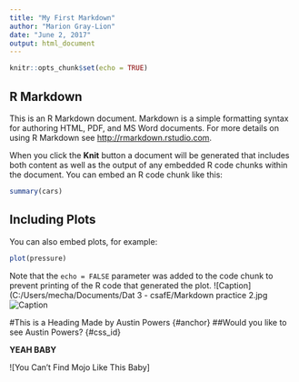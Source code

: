 ---
title: "My First Markdown"
author: "Marion Gray-Lion"
date: "June 2, 2017"
output: html_document
---

```{r setup, include=FALSE}
knitr::opts_chunk$set(echo = TRUE)
```

## R Markdown

This is an R Markdown document. Markdown is a simple formatting syntax for authoring HTML, PDF, and MS Word documents. For more details on using R Markdown see <http://rmarkdown.rstudio.com>.

When you click the **Knit** button a document will be generated that includes both content as well as the output of any embedded R code chunks within the document. You can embed an R code chunk like this:

```{r cars}
summary(cars)
```

## Including Plots

You can also embed plots, for example:

```{r pressure, echo=FALSE}
plot(pressure)
```

Note that the `echo = FALSE` parameter was added to the code chunk to prevent printing of the R code that generated the plot.
![Caption](C:/Users/mecha/Documents/Dat 3 - csafE/Markdown practice 2.jpg
![Caption](C:/Users/mecha/Documents/Dat 3 - csafE/)

#This is a Heading Made by Austin Powers {#anchor}
##Would you like to see Austin Powers? {#css_id}

**YEAH BABY**

![You Can't Find Mojo Like This Baby]

